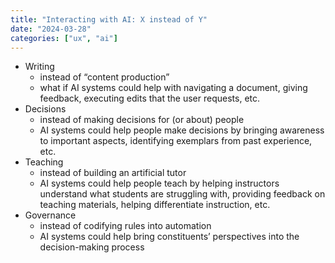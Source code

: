 ```yaml
---
title: "Interacting with AI: X instead of Y"
date: "2024-03-28"
categories: ["ux", "ai"]
---
```


- Writing
    - instead of "content production"
    - what if AI systems could help with navigating a document, giving feedback, executing edits that the user requests, etc.
- Decisions
    - instead of making decisions for (or about) people
    - AI systems could help people make decisions by bringing awareness to important aspects, identifying exemplars from past experience, etc.
- Teaching
    - instead of building an artificial tutor
    - AI systems could help people teach by helping instructors understand what students are struggling with, providing feedback on teaching materials, helping differentiate instruction, etc.
- Governance
    - instead of codifying rules into automation
    - AI systems could help bring constituents' perspectives into the decision-making process

